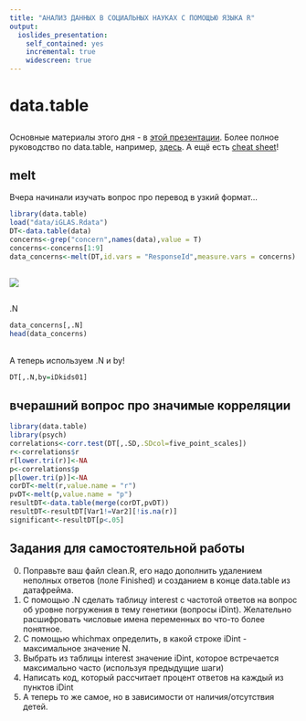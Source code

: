 ```yaml
---
title: "АНАЛИЗ ДАННЫХ В СОЦИАЛЬНЫХ НАУКАХ С ПОМОЩЬЮ ЯЗЫКА R"
output: 
  ioslides_presentation:
    self_contained: yes
    incremental: true
    widescreen: true
---
```


# data.table

## 
Основные материалы этого дня - в  [этой презентации](data_table.pdf).
Более полное руководство по data.table, например, [здесь](https://www.machinelearningplus.com/data-manipulation/datatable-in-r-complete-guide/). А ещё есть [cheat sheet](https://s3.amazonaws.com/assets.datacamp.com/img/blog/data+table+cheat+sheet.pdf)! 



## melt

Вчера начинали изучать вопрос про перевод в узкий формат...

```r
library(data.table)
load("data/iGLAS.Rdata")
DT<-data.table(data)
concerns<-grep("concern",names(data),value = T)
concerns<-concerns[1:9]
data_concerns<-melt(DT,id.vars = "ResponseId",measure.vars = concerns)
```

##

![](pictures/melt & cast.png)

##

.N


```r
data_concerns[,.N]
head(data_concerns)
```

##
А теперь используем .N и by! 

```r
DT[,.N,by=iDkids01]
```


## вчерашний вопрос про значимые корреляции

```r
library(data.table)
library(psych)
correlations<-corr.test(DT[,.SD,.SDcol=five_point_scales])
r<-correlations$r
r[lower.tri(r)]<-NA
p<-correlations$p
p[lower.tri(p)]<-NA
corDT<-melt(r,value.name = "r")
pvDT<-melt(p,value.name = "p")
resultDT<-data.table(merge(corDT,pvDT))
resultDT<-resultDT[Var1!=Var2][!is.na(r)]
significant<-resultDT[p<.05]
```



## Задания для самостоятельной работы

0. Поправьте ваш файл clean.R, его надо дополнить удалением неполных ответов (поле Finished) и созданием в конце data.table из датафрейма.
1. С помощью .N сделать таблицу interest с частотой ответов на вопрос об уровне погружения в тему генетики (вопросы iDint). Желательно расшифровать числовые имена переменных во что-то более понятное. 
2. С помощью whichmax определить, в какой строке iDint - максимальное значение N. 
3. Выбрать из таблицы interest значение iDint, которое встречается максимально часто (используя предыдущие шаги)
4. Написать код, который рассчитает процент ответов на каждый из пунктов iDint
5. А теперь то же самое, но в зависимости от наличия/отсутствия детей. 
